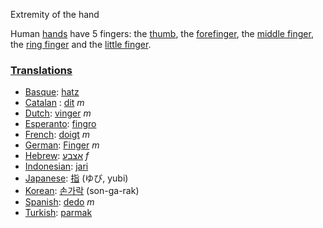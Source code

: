 Extremity of the hand

Human [[hand]]s have 5 fingers: the [[thumb]], the [[forefinger]], the [[middle finger]], the [[ring finger]] and the [[little finger]].

===[[Translation]]s===
*[[Basque]]: [[hatz]]
*[[Catalan]] : [[dit]] ''m''
*[[Dutch]]: [[vinger]] ''m''
*[[Esperanto]]: [[fingro]]
*[[French]]: [[doigt]] ''m''
*[[German]]: [[Finger]] ''m''
*[[Hebrew]]: [[אצבע]] ''f''
*[[Indonesian]]: [[jari]]
*[[Japanese]]: [[指]] (ゆび, yubi)
*[[Korean]]: [[손가락]] (son-ga-rak)
*[[Spanish]]: [[dedo]] ''m''
*[[Turkish]]: [[parmak]]
